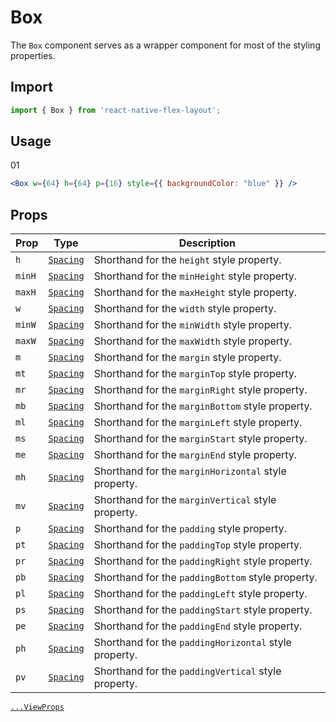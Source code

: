 # Box

The `Box` component serves as a wrapper component for most of the styling properties.

## Import

```js
import { Box } from 'react-native-flex-layout';
```

## Usage

<div className="eg">
  <div>
    01
  </div>
</div>

```jsx
<Box w={64} h={64} p={16} style={{ backgroundColor: "blue" }} />
```

## Props

| Prop   | Type                         | Description                                           |
|--------|------------------------------|-------------------------------------------------------|
| `h`    | [`Spacing`](/guides/spacing) | Shorthand for the `height` style property.            |
| `minH` | [`Spacing`](/guides/spacing) | Shorthand for the `minHeight` style property.         |
| `maxH` | [`Spacing`](/guides/spacing) | Shorthand for the `maxHeight` style property.         |
| `w`    | [`Spacing`](/guides/spacing) | Shorthand for the `width` style property.             |
| `minW` | [`Spacing`](/guides/spacing) | Shorthand for the `minWidth` style property.          |
| `maxW` | [`Spacing`](/guides/spacing) | Shorthand for the `maxWidth` style property.          |
| `m`    | [`Spacing`](/guides/spacing) | Shorthand for the `margin` style property.            |
| `mt`   | [`Spacing`](/guides/spacing) | Shorthand for the `marginTop` style property.         |
| `mr`   | [`Spacing`](/guides/spacing) | Shorthand for the `marginRight` style property.       |
| `mb`   | [`Spacing`](/guides/spacing) | Shorthand for the `marginBottom` style property.      |
| `ml`   | [`Spacing`](/guides/spacing) | Shorthand for the `marginLeft` style property.        |
| `ms`   | [`Spacing`](/guides/spacing) | Shorthand for the `marginStart` style property.       |
| `me`   | [`Spacing`](/guides/spacing) | Shorthand for the `marginEnd` style property.         |
| `mh`   | [`Spacing`](/guides/spacing) | Shorthand for the `marginHorizontal` style property.  |
| `mv`   | [`Spacing`](/guides/spacing) | Shorthand for the `marginVertical` style property.    |
| `p`    | [`Spacing`](/guides/spacing) | Shorthand for the `padding` style property.           |
| `pt`   | [`Spacing`](/guides/spacing) | Shorthand for the `paddingTop` style property.        |
| `pr`   | [`Spacing`](/guides/spacing) | Shorthand for the `paddingRight` style property.      |
| `pb`   | [`Spacing`](/guides/spacing) | Shorthand for the `paddingBottom` style property.     |
| `pl`   | [`Spacing`](/guides/spacing) | Shorthand for the `paddingLeft` style property.       |
| `ps`   | [`Spacing`](/guides/spacing) | Shorthand for the `paddingStart` style property.      |
| `pe`   | [`Spacing`](/guides/spacing) | Shorthand for the `paddingEnd` style property.        |
| `ph`   | [`Spacing`](/guides/spacing) | Shorthand for the `paddingHorizontal` style property. |
| `pv`   | [`Spacing`](/guides/spacing) | Shorthand for the `paddingVertical` style property.   |

[`...ViewProps`](https://reactnative.dev/docs/view#props)
